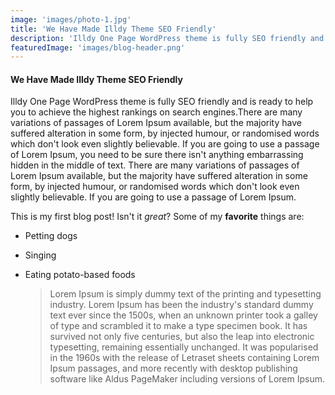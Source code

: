 ```yaml
---
image: 'images/photo-1.jpg'
title: 'We Have Made Illdy Theme SEO Friendly'
description: 'Illdy One Page WordPress theme is fully SEO friendly and is ready to help you to achieve the highest rankings… '
featuredImage: 'images/blog-header.png'
---
```


#### We Have Made Illdy Theme SEO Friendly

Illdy One Page WordPress theme is fully SEO friendly and is ready to help you to achieve the highest rankings on search engines.There are many variations of passages of Lorem Ipsum available, but the majority have suffered alteration in some form, by injected humour, or randomised words which don't look even slightly believable. If you are going to use a passage of Lorem Ipsum, you need to be sure there isn't anything embarrassing hidden in the middle of text. There are many variations of passages of Lorem Ipsum available, but the majority have suffered alteration in some form, by injected humour, or randomised words which don't look even slightly believable. If you are going to use a passage of Lorem Ipsum.

This is my first blog post! Isn't it _great_?
Some of my **favorite** things are:

- Petting dogs
- Singing
- Eating potato-based foods

  > Lorem Ipsum is simply dummy text of the printing and typesetting industry. Lorem Ipsum has been the industry's standard dummy text ever since the 1500s,
  > when an unknown printer took a galley of type and scrambled it to make a type specimen book. It has survived not only five centuries, but also the leap into electronic typesetting, remaining essentially unchanged.
  > It was popularised in the 1960s with the release of Letraset sheets containing Lorem Ipsum passages, and more recently with desktop publishing software like Aldus PageMaker including versions of Lorem Ipsum.
